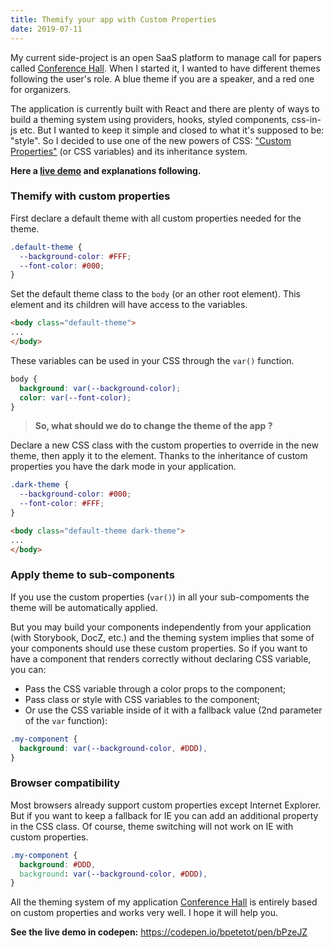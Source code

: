 ```yaml
---
title: Themify your app with Custom Properties
date: 2019-07-11
---
```


My current side-project is an open SaaS platform to manage call for papers called [Conference Hall](https://github.com/bpetetot/conference-hall). When I started it, I wanted to have different themes following the user's role. A blue theme if you are a speaker, and a red one for organizers.

The application is currently built with React and there are plenty of ways to build a theming system using providers, hooks, styled components, css-in-js etc. But I wanted to keep it simple and closed to what it's supposed to be: "style". So I decided to use one of the new powers of CSS: ["Custom Properties"](https://developer.mozilla.org/en-US/docs/Web/CSS/Using_CSS_custom_properties) (or CSS variables) and its inheritance system. 

**Here a [live demo](https://codepen.io/bpetetot/pen/bPzeJZ) and explanations following.**

### Themify with custom properties

First declare a default theme with all custom properties needed for the theme. 

```css
.default-theme {
  --background-color: #FFF;
  --font-color: #000;
}
```

Set the default theme class to the `body` (or an other root element). This element and its children will have access to the variables.

```html
<body class="default-theme">
...
</body>
```

These variables can be used in your CSS through the `var()` function.

```css
body {
  background: var(--background-color);
  color: var(--font-color);
}
```

> **So, what should we do to change the theme of the app ?**

Declare a new CSS class with the custom properties to override in the new theme, then apply it to the element. Thanks to the inheritance of custom properties you have the dark mode in your application.

```css
.dark-theme {
  --background-color: #000;
  --font-color: #FFF;
}
```
```html
<body class="default-theme dark-theme">
...
</body>
```

### Apply theme to sub-components

If you use the custom properties (`var()`) in all your sub-compoments the theme will be automatically applied.

But you may build your components independently from your application (with Storybook, DocZ, etc.) and the theming system implies that some of your components should use these custom properties. So if you want to have a component that renders correctly without declaring CSS variable, you can:
- Pass the CSS variable through a color props to the component;
- Pass class or style with CSS variables to the component;
- Or use the CSS variable inside of it with a fallback value (2nd parameter of the `var` function):

```css
.my-component {
  background: var(--background-color, #DDD), 
}
```

### Browser compatibility

Most browsers already support custom properties except Internet Explorer. But if you want to keep a fallback for IE you can add an additional property in the CSS class. Of course, theme switching will not work on IE with custom properties.

```css
.my-component {
  background: #DDD, 
  background: var(--background-color, #DDD), 
}
```

All the theming system of my application [Conference Hall](https://github.com/bpetetot/conference-hall) is entirely based on custom properties and works very well. I hope it will help you.

**See the live demo in codepen:** https://codepen.io/bpetetot/pen/bPzeJZ
